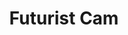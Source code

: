 ---
title: "Futurist Cam"
meta_title: "Futurist Cam craft"
description: "Craft de Futurist Cam"
rank: "s"
draft: false
name: "Futurist Cam"
recipe_img: "https://wiki.pokexgames.com/images/9/99/Futurist_Cam.png"
level: 118
craft_time: 345600
result: 1
value_npc: 1
ingredients:
  - name: "k Corrupted Iron Ores"
    quantity: 15
    item_img: "https://wiki.pokexgames.com/images/6/69/Corrupted_Iron_Ore.png"
    value_npc: 1
  - name: "Compressed Steels"
    quantity: 1000
    item_img: "https://wiki.pokexgames.com/images/8/88/Compressed_Steel.png"
    value_npc: 1
  - name: "Big Screws"
    quantity: 1000
    item_img: "https://wiki.pokexgames.com/images/5/51/Big_Screw.png"
    value_npc: 1
  - name: "Corrupted Poisonous Tails"
    quantity: 45
    item_img: "https://wiki.pokexgames.com/images/a/ab/Corrupted-Poisonous-Tail.gif"
    value_npc: 1
  - name: "Mole Hairs"
    quantity: 45
    item_img: "https://wiki.pokexgames.com/images/f/f3/Mole_Hair.png"
    value_npc: 1
  - name: "Corrupted Cow Tails"
    quantity: 45
    item_img: "https://wiki.pokexgames.com/images/b/b2/Corrupted-Cow-Tail.gif"
    value_npc: 1
  - name: "Corrupted Doll Stars"
    quantity: 45
    item_img: "https://wiki.pokexgames.com/images/f/f6/Corrupted-Doll-Star.gif"
    value_npc: 1
  - name: "Dragon Wings"
    quantity: 45
    item_img: "https://wiki.pokexgames.com/images/f/fa/Dragon_Wings.png"
    value_npc: 1
  - name: "Sand Pouch"
    quantity: 45
    item_img: "https://wiki.pokexgames.com/images/b/bf/Sand_Pouch.png"
    value_npc: 1
  - name: "Ice Crystals"
    quantity: 45
    item_img: "https://wiki.pokexgames.com/images/c/ca/Ice_Crystal.png"
    value_npc: 1
  - name: "Remains of Gears"
    quantity: 10
    item_img: "https://wiki.pokexgames.com/images/6/6b/Remains_Of_Gears.png"
    value_npc: 1
  - name: "Magnet Remains"
    quantity: 1
    item_img: "https://wiki.pokexgames.com/images/7/7d/Magnet_Remains.png"
    value_npc: 1
  - name: "Sentry Remains"
    quantity: 40
    item_img: "https://wiki.pokexgames.com/images/d/d3/Sentry_Remains.png"
    value_npc: 1
---